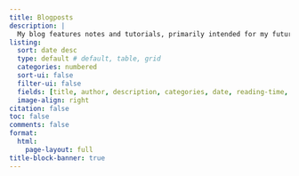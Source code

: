 ```yaml
---
title: Blogposts
description: |
  My blog features notes and tutorials, primarily intended for my future self. I hope you find something useful here as well.
listing:
  sort: date desc
  type: default # default, table, grid
  categories: numbered
  sort-ui: false
  filter-ui: false
  fields: [title, author, description, categories, date, reading-time, image]
  image-align: right
citation: false
toc: false
comments: false
format: 
  html: 
    page-layout: full
title-block-banner: true
---
```

